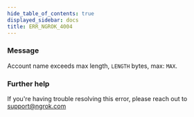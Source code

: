 ```yaml
---
hide_table_of_contents: true
displayed_sidebar: docs
title: ERR_NGROK_4004
---
```


### Message

Account name exceeds max length, `LENGTH` bytes, max: `MAX`.

### Further help

If you're having trouble resolving this error, please reach out to [support@ngrok.com](mailto:support@ngrok.com?subject=Help%20with%20ERR_NGROK_4004)
